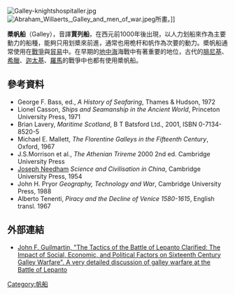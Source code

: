 [[File:Galley-knightshospitaller.jpg|thumb]]
[[File:Abraham_Willaerts,_Galley_and_men_of_war.jpeg|thumb]]所畫。]]

'''槳帆船'''（Galley），音譯'''賈列船'''，在西元前1000年後出現，以人力划船來作為主要動力的船種，能夠只用划槳來前進，通常也用桅杆和帆作為次要的動力。槳帆船通常使用在[[戰爭|戰爭]]與[[貿易|貿易]]中。在早期的[[地中海|地中海]]海戰中有著重要的地位，古代的[[腓尼基|腓尼基]]、[[希臘|希臘]]、[[迦太基|迦太基]]、[[羅馬|羅馬]]的戰爭中也都有使用槳帆船。

== 參考資料 ==
* George F. Bass, ed., ''A History of Seafaring'', Thames & Hudson, 1972
* Lionel Casson, ''Ships and Seamanship in the Ancient World'', Princeton University Press, 1971
* Brian Lavery, ''Maritime Scotland'', B T Batsford Ltd., 2001, ISBN 0-7134-8520-5
* Michael E. Mallett, ''The Florentine Galleys in the Fifteenth Century'', Oxford, 1967
* J.S.Morrison et al., ''The Athenian Trireme'' 2000 2nd ed. Cambridge University Press
* [[Joseph_Needham|Joseph Needham]] ''Science and Civilisation in China'', Cambridge University Press, 1954
* John H. Pryor ''Geography, Technology and War'', Cambridge University Press, 1988
* Alberto Tenenti, ''Piracy and the Decline of Venice 1580-1615'', English transl. 1967

== 外部連結 ==
* [https://web.archive.org/web/20040703063753/http://www.angelfire.com/ga4/guilmartin.com/Lepanto.html John F. Guilmartin, "The Tactics of the Battle of Lepanto Clarified: The Impact of Social, Economic, and Political Factors on Sixteenth Century Galley Warfare". A very detailed discussion of galley warfare at the Battle of Lepanto]

{{帆船}}
{{Authority control}}
[[Category:帆船|Category:帆船]]